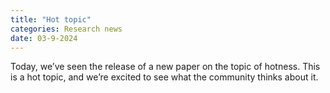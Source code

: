 ```yaml
---
title: "Hot topic"
categories: Research news
date: 03-9-2024
---
```


::: {.callout-tip}
Today, we've seen the release of a new paper on the topic of hotness. This is a hot topic, and we're excited to see what the community thinks about it.
:::



